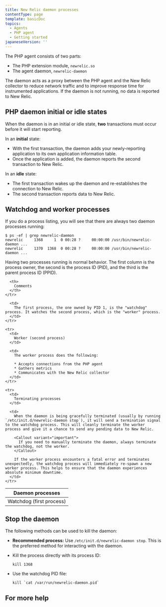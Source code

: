 ```yaml
---
title: New Relic daemon processes
contentType: page
template: basicDoc
topics:
  - Agents
  - PHP agent
  - Getting started
japaneseVersion: ''
---
```


The PHP agent consists of two parts:

* The PHP extension module, `newrelic.so`
* The agent daemon, `newrelic-daemon`

The daemon acts as a proxy between the PHP agent and the New Relic collector to reduce network traffic and to improve response time for instrumented applications. If the daemon is not running, no data is reported to New Relic.

## PHP daemon initial or idle states

When the daemon is in an initial or idle state, **two** transactions must occur before it will start reporting.

In an **initial** state:

* With the first transaction, the daemon adds your newly-reporting application to its own application information table.
* Once the application is added, the daemon reports the second transaction to New Relic.

In an **idle** state:

* The first transaction wakes up the daemon and re-establishes the connection to New Relic.
* The second transaction reports data to New Relic.

## Watchdog and worker processes

If you do a process listing, you will see that there are always two daemon processes running:

```
$ ps -ef | grep newrelic-daemon
newrelic     1368     1  0 00:28 ?     00:00:00 /usr/bin/newrelic-daemon ...
newrelic     1370  1368  0 00:28 ?     00:00:00 /usr/bin/newrelic-daemon ...
```

Having two processes running is normal behavior. The first column is the process owner, the second is the process ID (PID), and the third is the parent process ID (PPID).

<Table>
  <thead>
    <tr>
      <th style={{ width: "200px" }}>
        Daemon processes
      </th>

      <th>
        Comments
      </th>
    </tr>
  </thead>

  <tbody>
    <tr>
      <td>
        Watchdog (first process)
      </td>

      <td>
        The first process, the one owned by PID 1, is the "watchdog" process. It watches the second process, which is the "worker" process.
      </td>
    </tr>

    <tr>
      <td>
        Worker (second process)
      </td>

      <td>
        The worker process does the following:

        * Accepts connections from the PHP agent
        * Gathers metrics
        * Communicates with the New Relic collector
      </td>
    </tr>

    <tr>
      <td>
        Terminating processes
      </td>

      <td>
        When the daemon is being gracefully terminated (usually by running `/etc/init.d/newrelic-daemon stop`), it will send a termination signal to the watchdog process. This will cleanly terminate the worker process and give it a chance to send any pending data to New Relic.

        <Callout variant="important">
          If you need to manually terminate the daemon, always terminate the watchdog, not the worker.
        </Callout>

        If the worker process encounters a fatal error and terminates unexpectedly, the watchdog process will immediately re-spawn a new worker process. This helps to ensure that the daemon experiences absolute minimum downtime.
      </td>
    </tr>
  </tbody>
</Table>

## Stop the daemon

The following methods can be used to kill the daemon:

* **Recommended process:** Use `/etc/init.d/newrelic-daemon stop`. This is the preferred method for interacting with the daemon.
* Kill the process directly with its process ID:

  ```
  kill 1368
  ```
* Use the watchdog PID file:

  ```
  kill `cat /var/run/newrelic-daemon.pid`
  ```

## For more help
